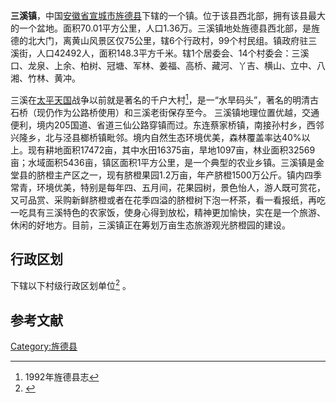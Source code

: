 {{中国乡级行政区|34/18/25/102/000}}
'''三溪镇'''，中国[[安徽省|安徽省]][[宣城市|宣城市]][[旌德县|旌德县]]下辖的一个镇。位于该县西北部，拥有该县最大的一个盆地。面积70.01平方公里，人口1.36万。三溪镇地处旌德县西北部，是旌德的北大门，离黄山风景区仅75公里，辖6个行政村，99个村民组。镇政府驻三溪街，人口42492人，面积148.3平方千米。辖1个居委会、14个村委会：三溪口、龙泉、上余、柏树、冠塘、军林、姜福、高桥、藏河、丫吉、横山、立中、八湘、竹林、黄冲。

三溪在[[太平天国|太平天国]]战争以前就是著名的千户大村<ref>1992年旌德县志</ref>，是一“水旱码头”，著名的明清古石桥（现仍作为公路桥使用）和三溪老街保存至今。
三溪镇地理位置优越，交通便利，境内205国道、省道三仙公路穿镇而过。东连蔡家桥镇，南接孙村乡，西邻兴隆乡，北与泾县榔桥镇毗邻。境内自然生态环境优美，森林覆盖率达40%以上。现有耕地面积17472亩，其中水田16375亩，旱地1097亩，林业面积32569亩；水域面积5436亩，镇区面积1平方公里，是一个典型的农业乡镇。三溪镇是金堂县的脐橙主产区之一，现有脐橙果园1.2万亩，年产脐橙1500万公斤。镇内四季常青，环境优美，特别是每年四、五月间，花果园树，景色怡人，游人既可赏花，又可品赏、采购新鲜脐橙或者在花季四溢的脐橙树下泡一杯茶，看一看报纸，再吃一吃具有三溪特色的农家饭，使身心得到放松，精神更加愉快，实在是一个旅游、休闲的好地方。目前，三溪镇正在筹划万亩生态旅游观光脐橙园的建设。

== 行政区划 ==
{{PAGENAMEBASE}}下辖以下村级行政区划单位<ref>{{PRC admin/ref sgc|34/18/25/102/000}}</ref>
{{PRC admin/children|34/18/25/102/000}}。

== 参考文献 ==
{{reflist}}

{{PRC admin/navcat|34/18/25/102/000}}

[[Category:旌德县|Category:旌德县]]